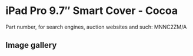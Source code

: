 
# iPad Pro 9.7″ Smart Cover - Cocoa

Part number, for search engines, auction websites and such: MNNC2ZM/A

## Image gallery

<div style={{ width: "768px" }}>
  <GalleryComponent
    images={[
      {
        original: "/everysource/MNNC2.png",
        thumbnail: "/everypreview/MNNC2.png",
      },
      {
        original: "/everysource/MNNC2_AV1_GOLD.png",
        thumbnail: "/everypreview/MNNC2_AV1_GOLD.png",
      },
      {
        original: "/everysource/MNNC2_AV1_ROSEGOLD.png",
        thumbnail: "/everypreview/MNNC2_AV1_ROSEGOLD.png",
      },
      {
        original: "/everysource/MNNC2_AV1_SILVER.png",
        thumbnail: "/everypreview/MNNC2_AV1_SILVER.png",
      },
      {
        original: "/everysource/MNNC2_AV1_SPACE_GRAY.png",
        thumbnail: "/everypreview/MNNC2_AV1_SPACE_GRAY.png",
      },
      {
        original: "/everysource/MNNC2_AV2.png",
        thumbnail: "/everypreview/MNNC2_AV2.png",
      },
      {
        original: "/everysource/MNNC2_AV3.png",
        thumbnail: "/everypreview/MNNC2_AV3.png",
      }
    ]}
  />
</div>